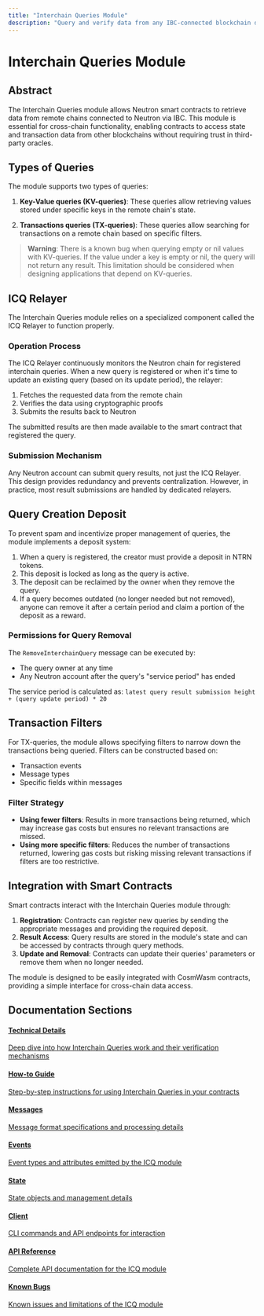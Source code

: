 ```yaml
---
title: "Interchain Queries Module"
description: "Query and verify data from any IBC-connected blockchain directly from Neutron smart contracts"
---
```


# Interchain Queries Module

## Abstract

The Interchain Queries module allows Neutron smart contracts to retrieve data from remote chains connected to Neutron via IBC. This module is essential for cross-chain functionality, enabling contracts to access state and transaction data from other blockchains without requiring trust in third-party oracles.

## Types of Queries

The module supports two types of queries:

1. **Key-Value queries (KV-queries)**: These queries allow retrieving values stored under specific keys in the remote chain's state.

2. **Transactions queries (TX-queries)**: These queries allow searching for transactions on a remote chain based on specific filters.

> **Warning**: There is a known bug when querying empty or nil values with KV-queries. If the value under a key is empty or nil, the query will not return any result. This limitation should be considered when designing applications that depend on KV-queries.

## ICQ Relayer

The Interchain Queries module relies on a specialized component called the ICQ Relayer to function properly. 

### Operation Process

The ICQ Relayer continuously monitors the Neutron chain for registered interchain queries. When a new query is registered or when it's time to update an existing query (based on its update period), the relayer:

1. Fetches the requested data from the remote chain
2. Verifies the data using cryptographic proofs
3. Submits the results back to Neutron

The submitted results are then made available to the smart contract that registered the query.

### Submission Mechanism

Any Neutron account can submit query results, not just the ICQ Relayer. This design provides redundancy and prevents centralization. However, in practice, most result submissions are handled by dedicated relayers.

## Query Creation Deposit

To prevent spam and incentivize proper management of queries, the module implements a deposit system:

1. When a query is registered, the creator must provide a deposit in NTRN tokens.
2. This deposit is locked as long as the query is active.
3. The deposit can be reclaimed by the owner when they remove the query.
4. If a query becomes outdated (no longer needed but not removed), anyone can remove it after a certain period and claim a portion of the deposit as a reward.

### Permissions for Query Removal

The `RemoveInterchainQuery` message can be executed by:
- The query owner at any time
- Any Neutron account after the query's "service period" has ended

The service period is calculated as: `latest query result submission height + (query update period) * 20`

## Transaction Filters

For TX-queries, the module allows specifying filters to narrow down the transactions being queried. Filters can be constructed based on:

- Transaction events
- Message types
- Specific fields within messages

### Filter Strategy

- **Using fewer filters**: Results in more transactions being returned, which may increase gas costs but ensures no relevant transactions are missed.
- **Using more specific filters**: Reduces the number of transactions returned, lowering gas costs but risking missing relevant transactions if filters are too restrictive.

## Integration with Smart Contracts

Smart contracts interact with the Interchain Queries module through:

1. **Registration**: Contracts can register new queries by sending the appropriate messages and providing the required deposit.
2. **Result Access**: Query results are stored in the module's state and can be accessed by contracts through query methods.
3. **Update and Removal**: Contracts can update their queries' parameters or remove them when no longer needed.

The module is designed to be easily integrated with CosmWasm contracts, providing a simple interface for cross-chain data access.

## Documentation Sections

<div className="grid grid-cols-1 md:grid-cols-2 gap-6 mt-6 mb-8">
  <a className="flex flex-col p-5 border border-gray-200 dark:border-gray-800 rounded-lg hover:bg-gray-50 dark:hover:bg-gray-900" href="/developers/modules/interchain-queries/explanation">
    <h4 className="font-semibold mb-2">Technical Details</h4>
    <p className="text-sm">Deep dive into how Interchain Queries work and their verification mechanisms</p>
  </a>
  
  <a className="flex flex-col p-5 border border-gray-200 dark:border-gray-800 rounded-lg hover:bg-gray-50 dark:hover:bg-gray-900" href="/developers/modules/interchain-queries/how-to.md">
    <h4 className="font-semibold mb-2">How-to Guide</h4>
    <p className="text-sm">Step-by-step instructions for using Interchain Queries in your contracts</p>
  </a>
  
  <a className="flex flex-col p-5 border border-gray-200 dark:border-gray-800 rounded-lg hover:bg-gray-50 dark:hover:bg-gray-900" href="/developers/modules/interchain-queries/messages">
    <h4 className="font-semibold mb-2">Messages</h4>
    <p className="text-sm">Message format specifications and processing details</p>
  </a>
  
  <a className="flex flex-col p-5 border border-gray-200 dark:border-gray-800 rounded-lg hover:bg-gray-50 dark:hover:bg-gray-900" href="/developers/modules/interchain-queries/events">
    <h4 className="font-semibold mb-2">Events</h4>
    <p className="text-sm">Event types and attributes emitted by the ICQ module</p>
  </a>
  
  <a className="flex flex-col p-5 border border-gray-200 dark:border-gray-800 rounded-lg hover:bg-gray-50 dark:hover:bg-gray-900" href="/developers/modules/interchain-queries/state">
    <h4 className="font-semibold mb-2">State</h4>
    <p className="text-sm">State objects and management details</p>
  </a>
  
  <a className="flex flex-col p-5 border border-gray-200 dark:border-gray-800 rounded-lg hover:bg-gray-50 dark:hover:bg-gray-900" href="/developers/modules/interchain-queries/client">
    <h4 className="font-semibold mb-2">Client</h4>
    <p className="text-sm">CLI commands and API endpoints for interaction</p>
  </a>
  
  <a className="flex flex-col p-5 border border-gray-200 dark:border-gray-800 rounded-lg hover:bg-gray-50 dark:hover:bg-gray-900" href="/developers/modules/interchain-queries/api">
    <h4 className="font-semibold mb-2">API Reference</h4>
    <p className="text-sm">Complete API documentation for the ICQ module</p>
  </a>
  
  <a className="flex flex-col p-5 border border-gray-200 dark:border-gray-800 rounded-lg hover:bg-gray-50 dark:hover:bg-gray-900" href="/developers/modules/interchain-queries/known-bugs">
    <h4 className="font-semibold mb-2">Known Bugs</h4>
    <p className="text-sm">Known issues and limitations of the ICQ module</p>
  </a>
</div> 